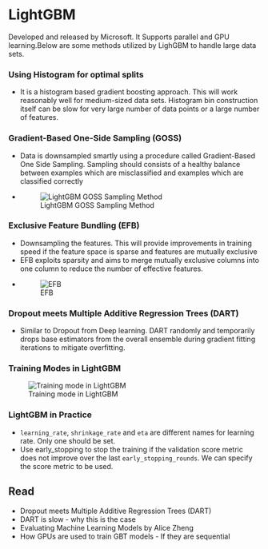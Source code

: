 # LightGBM
Developed and released by Microsoft. It Supports parallel and GPU learning.Below are some methods utilized by LighGBM to handle large data sets.

### Using Histogram for optimal splits
* It is a histogram based gradient boosting approach. This will work reasonably well for medium-sized data sets. Histogram bin construction itself can be slow for very large number of data points or a large number of features.


### Gradient-Based One-Side Sampling (GOSS)
* Data is downsampled smartly using a procedure called Gradient-Based One Side Sampling. Sampling should consists of a healthy balance between examples which are misclassified and examples which are classified correctly

* ![LightGBM GOSS Sampling Method](/Images/lightgbm_sampling.png)


### Exclusive Feature Bundling (EFB)
* Downsampling the features. This will provide improvements in training speed if the feature space is sparse and features are mutually exclusive
* EFB exploits sparsity and aims to merge mutually exclusive columns into one column to reduce the number of effective features.
* ![EFB](/Images/lightgbm_efb.png)

### Dropout meets Multiple Additive Regression Trees (DART)
* Similar to Dropout from Deep learning. DART randomly and temporarily drops base estimators from the overall ensemble during gradient fitting iterations to mitigate overfitting. 


### Training Modes in LightGBM
![Training mode in LightGBM](/Images/lightgbm_training_mode.png)



### LightGBM in Practice
* `learning_rate`, `shrinkage_rate` and `eta` are different names for learning rate. Only one should be set.
* Use early_stopping to stop the training if the validation score metric does not improve over the last `early_stopping_rounds`. We can specify the score metric to be used.



## Read
* Dropout meets Multiple Additive Regression Trees (DART)
* DART is slow - why this is the case
* Evaluating Machine Learning Models by Alice Zheng
* How GPUs are used to train GBT models - If they are sequential


